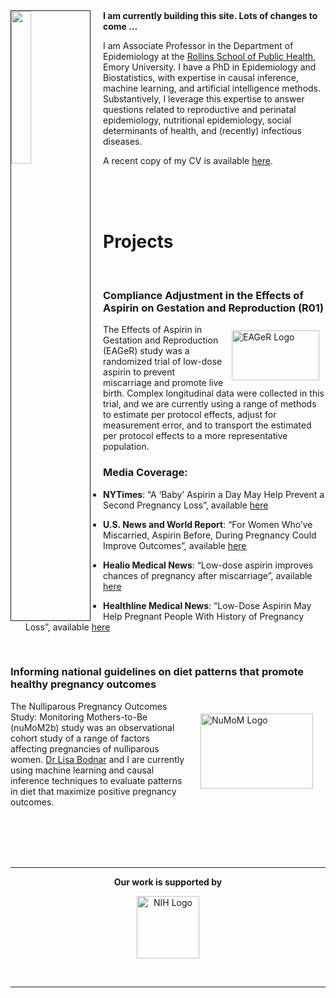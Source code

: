 
<br>

<img src="figures/naimi_crop.jpeg" style="width:25%; border:1px solid; margin-right: 20px" align="left">

**I am currently building this site. Lots of changes to come ...**

I am Associate Professor in the Department of Epidemiology at the [Rollins School of Public Health](https://www.sph.emory.edu/), Emory University. I have a PhD in Epidemiology and Biostatistics, with expertise in causal inference, machine learning, and artificial intelligence methods. Substantively, I leverage this expertise to answer questions related to reproductive and perinatal epidemiology, nutritional epidemiology, social determinants of health, and (recently) infectious diseases.

A recent copy of my CV is available [here](files/CV.ain.Jan2021.pdf).

<br>
<br>
<br>

# Projects

<br>

### Compliance Adjustment in the Effects of Aspirin on Gestation and Reproduction (R01)

<img src="figures/EAGeR.gif" align="right"
     alt="EAGeR Logo" width="140" height="80" style="padding: 10px;">
     
The Effects of Aspirin in Gestation and Reproduction (EAGeR) study was a randomized trial of low-dose aspirin to prevent miscarriage and promote live birth. Complex longitudinal data were collected in this trial, and we are currently using a range of methods to estimate per protocol effects, adjust for measurement error, and to transport the estimated per protocol effects to a more representative population.

### Media Coverage: 

- **NYTimes**: "A ‘Baby’ Aspirin a Day May Help Prevent a Second Pregnancy Loss", available [here](https://www.nytimes.com/2021/01/27/well/family/aspirin-pregnancy-miscarriage.html)

- **U.S. News and World Report**: "For Women Who've Miscarried, Aspirin Before, During Pregnancy Could Improve Outcomes", available [here](https://www.usnews.com/news/health-news/articles/2021-01-26/for-women-whove-miscarried-aspirin-before-during-pregnancy-could-improve-outcomes)

- **Healio Medical News**: "Low-dose aspirin improves chances of pregnancy after miscarriage", available [here](https://www.healio.com/news/primary-care/20210125/lowdose-aspirin-improves-chances-of-pregnancy-after-miscarriage)

- **Healthline Medical News**: "Low-Dose Aspirin May Help Pregnant People With History of Pregnancy Loss", available [here](https://www.healthline.com/health-news/low-dose-aspirin-may-help-pregnant-women-with-history-of-pregnancy-loss#Low-dose-aspirin-can-improve-pregnancy-outcomes-in-at-risk-people)

<br>

### Informing national guidelines on diet patterns that promote healthy pregnancy outcomes

<img src="figures/numom.jpeg" align="right"
     alt="NuMoM Logo" width="180" height="120"  style="padding: 20px;">
     
The Nulliparous Pregnancy Outcomes Study: Monitoring Mothers-to-Be (nuMoM2b) study was an observational cohort study of a range of factors affecting pregnancies of nulliparous women. [Dr Lisa Bodnar](https://publichealth.pitt.edu/home/directory/lisa-m-bodnar) and I are currently using machine learning and causal inference techniques to evaluate patterns in diet that maximize positive pregnancy outcomes.

<br>
<br>
<br>
<br>

___
<center> **Our work is supported by** <center> 

<img src="figures/nih.png" align="center" 
      alt="NIH Logo" width="100" height="100">

<br>

___